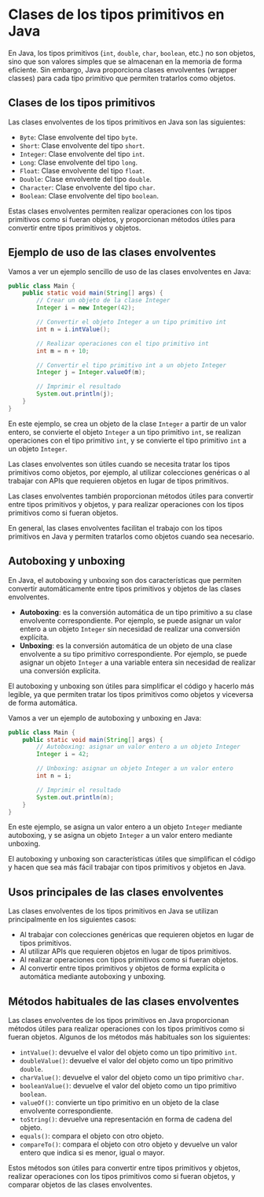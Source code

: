 # Clases de los tipos primitivos en Java

En Java, los tipos primitivos (`int`, `double`, `char`, `boolean`, etc.) no son objetos, sino que son valores simples que se almacenan en la memoria de forma eficiente. 
Sin embargo, Java proporciona clases envolventes (wrapper classes) para cada tipo primitivo que permiten tratarlos como objetos.

## Clases de los tipos primitivos

Las clases envolventes de los tipos primitivos en Java son las siguientes:

- `Byte`: Clase envolvente del tipo `byte`.
- `Short`: Clase envolvente del tipo `short`.
- `Integer`: Clase envolvente del tipo `int`.
- `Long`: Clase envolvente del tipo `long`.
- `Float`: Clase envolvente del tipo `float`.
- `Double`: Clase envolvente del tipo `double`.
- `Character`: Clase envolvente del tipo `char`.
- `Boolean`: Clase envolvente del tipo `boolean`.

Estas clases envolventes permiten realizar operaciones con los tipos primitivos como si fueran objetos, y proporcionan métodos útiles para convertir entre tipos primitivos y objetos.  

## Ejemplo de uso de las clases envolventes

Vamos a ver un ejemplo sencillo de uso de las clases envolventes en Java:

```java
public class Main {
    public static void main(String[] args) {
        // Crear un objeto de la clase Integer
        Integer i = new Integer(42);

        // Convertir el objeto Integer a un tipo primitivo int
        int n = i.intValue();

        // Realizar operaciones con el tipo primitivo int
        int m = n + 10;

        // Convertir el tipo primitivo int a un objeto Integer
        Integer j = Integer.valueOf(m);

        // Imprimir el resultado
        System.out.println(j);
    }
}
```

En este ejemplo, se crea un objeto de la clase `Integer` a partir de un valor entero, se convierte el objeto `Integer` a un tipo primitivo `int`, se realizan operaciones con el tipo primitivo `int`, y se convierte el tipo primitivo `int` a un objeto `Integer`.    

Las clases envolventes son útiles cuando se necesita tratar los tipos primitivos como objetos, por ejemplo, al utilizar colecciones genéricas o al trabajar con APIs que requieren objetos en lugar de tipos primitivos.    

Las clases envolventes también proporcionan métodos útiles para convertir entre tipos primitivos y objetos, y para realizar operaciones con los tipos primitivos como si fueran objetos.    

En general, las clases envolventes facilitan el trabajo con los tipos primitivos en Java y permiten tratarlos como objetos cuando sea necesario.    

## Autoboxing y unboxing

En Java, el autoboxing y unboxing son dos características que permiten convertir automáticamente entre tipos primitivos y objetos de las clases envolventes.    

- **Autoboxing**: es la conversión automática de un tipo primitivo a su clase envolvente correspondiente. Por ejemplo, se puede asignar un valor entero a un objeto `Integer` sin necesidad de realizar una conversión explícita.
- **Unboxing**: es la conversión automática de un objeto de una clase envolvente a su tipo primitivo correspondiente. Por ejemplo, se puede asignar un objeto `Integer` a una variable entera sin necesidad de realizar una conversión explícita.   

El autoboxing y unboxing son útiles para simplificar el código y hacerlo más legible, ya que permiten tratar los tipos primitivos como objetos y viceversa de forma automática. 

Vamos a ver un ejemplo de autoboxing y unboxing en Java:

```java
public class Main {
    public static void main(String[] args) {
        // Autoboxing: asignar un valor entero a un objeto Integer
        Integer i = 42;

        // Unboxing: asignar un objeto Integer a un valor entero
        int n = i;

        // Imprimir el resultado
        System.out.println(n);
    }
}
```

En este ejemplo, se asigna un valor entero a un objeto `Integer` mediante autoboxing, y se asigna un objeto `Integer` a un valor entero mediante unboxing.  

El autoboxing y unboxing son características útiles que simplifican el código y hacen que sea más fácil trabajar con tipos primitivos y objetos en Java.    

## Usos principales de las clases envolventes

Las clases envolventes de los tipos primitivos en Java se utilizan principalmente en los siguientes casos:

- Al trabajar con colecciones genéricas que requieren objetos en lugar de tipos primitivos.
- Al utilizar APIs que requieren objetos en lugar de tipos primitivos.
- Al realizar operaciones con tipos primitivos como si fueran objetos.
- Al convertir entre tipos primitivos y objetos de forma explícita o automática mediante autoboxing y unboxing.

## Métodos habituales de las clases envolventes

Las clases envolventes de los tipos primitivos en Java proporcionan métodos útiles para realizar operaciones con los tipos primitivos como si fueran objetos. Algunos de los métodos más habituales son los siguientes:

- `intValue()`: devuelve el valor del objeto como un tipo primitivo `int`.
- `doubleValue()`: devuelve el valor del objeto como un tipo primitivo `double`.
- `charValue()`: devuelve el valor del objeto como un tipo primitivo `char`.
- `booleanValue()`: devuelve el valor del objeto como un tipo primitivo `boolean`.
- `valueOf()`: convierte un tipo primitivo en un objeto de la clase envolvente correspondiente.
- `toString()`: devuelve una representación en forma de cadena del objeto.
- `equals()`: compara el objeto con otro objeto.
- `compareTo()`: compara el objeto con otro objeto y devuelve un valor entero que indica si es menor, igual o mayor.

Estos métodos son útiles para convertir entre tipos primitivos y objetos, realizar operaciones con los tipos primitivos como si fueran objetos, y comparar objetos de las clases envolventes.   

